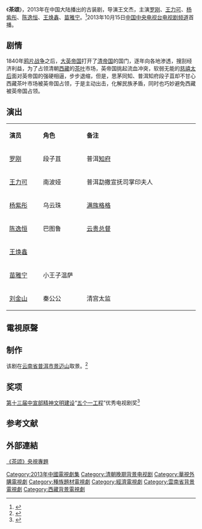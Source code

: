 {{电视节目信息框
| 名称     = 茶颂
| 别名     = 
| 英文名称 = <!-- ''{{lang|en| }}''  -->
| 图片     = Chasong poster.jpg
| 图说     = 海报
| 分类     = 古装剧
| 原创者   = 
| 导演     = 王文杰
| 监制     = 张子扬
| 出品人   = 罗明
| 编剧     = 景宜
| 制作人   = 周亚平
| 摄影     = 
| 演出     = [[罗刚|罗刚]]<br>[[王力可|王力可]]<br>[[杨紫彤|杨紫彤]]<br>[[陈逸恒|陈逸恒]]<br>[[王焕鑫|王焕鑫]]<br>[[苗雅宁|苗雅宁]]
| 配音     =
| 旁白     = 
| 主题曲   = 
| 片尾曲   = 《茶树的恩情》黄琬婷 
| 插曲     = 《风花雪月歌》黄琬婷
| 地区     = {{CHNML}}
| 语言     = 普通话
| 集数     = 32集
| 每集长   = 45分钟
| 制作公司 = 
| 首播地区 = 
| 电视网   = [[中国中央电视台电视剧频道|中国中央电视台电视剧频道]]
| 开始     = 2013年10月15日
| 结束     = 10月23日
| 先于     = 
| 后于     = 
| 相关剧集 = 
| 官方网站 = 
}}
《'''茶颂'''》，2013年在中国大陆播出的古装剧，导演王文杰，主演[[罗刚|罗刚]]、[[王力可|王力可]]、[[杨紫彤|杨紫彤]]、[[陈逸恒|陈逸恒]]、[[王焕鑫|王焕鑫]]、[[苗雅宁|苗雅宁]]。<ref>{{cite web|url=http://ent.sina.com.cn/v/m/2013-10-15/10354024171.shtml|title=《茶颂》央八开播 三味归一再现茶政风云|accessdate=2014-09-29|date=2013-10-15|work=新浪|archive-date=2017-08-02|archive-url=https://web.archive.org/web/20170802165228/http://ent.sina.com.cn/v/m/2013-10-15/10354024171.shtml|dead-url=no}}</ref>2013年10月15日[[中国中央电视台电视剧频道|中国中央电视台电视剧频道]]首播。

==剧情==
1840年[[鸦片战争|鸦片战争]]之后，[[大英帝国|大英帝国]]打开了[[清朝|清帝国]]的国门，逐年向各地渗透，搜刮经济利益，为了占领清朝[[西藏|西藏]]的[[茶|茶叶]]市场，英帝国挑起流血冲突，软弱无能的[[慈禧太后|慈禧太后]]面对英帝国的强硬相逼，步步退缩，但是，思茅同知、普洱知府段子苴却不甘心西藏茶叶市场被英帝国占领，于是主动出击，化解民族矛盾，同时也巧妙避免西藏被英帝国占领。

== 演出 ==
{|class="wikitable" width="30%"
|- style="background:cornflowerblue; color:white" align=center
|style="width:5%"|'''演员'''||style="width:7%"|'''角色'''||style="width:18%"|'''备注'''
|-
| [[罗刚|罗刚]] || 段子苴 ||普洱[[知府|知府]]
|-
| [[王力可|王力可]] || 南波娅 || 普洱勐撒宣抚司掌印夫人
|- 
| [[杨紫彤|杨紫彤]] || 乌云珠 || [[格格|满族格格]]
|- 
| [[陈逸恒|陈逸恒]] || 巴图鲁 || [[云贵总督|云贵总督]]
|-
| [[王焕鑫|王焕鑫]] ||  ||   
|-
| [[苗雅宁|苗雅宁]] || 小王子温萨 || 
|-
| [[刘金山|刘金山]] || 秦公公 || 清宫太监
|}

==電視原聲==
{{Tracklist
| total_length = 

| extra_column = 演唱者
| title1 =《茶树的恩情》
| note1 =片尾曲
| music1 = 张千一
| lyrics1 =景宜
| arranger1 =
| producer1 = 
| extra1   =黄琬婷

| title2 = 《风花雪月歌》
| note2 = 插曲
| music2 =张千一
| lyrics2 =景宜
| arranger2 =
| producer2 = 
| extra2   =黄琬婷
}}

==制作==
该剧在[[云南省|云南省]][[普洱市|普洱市]][[景迈山|景迈山]]取景。<ref>{{cite news |author1=杨春萍 |author2=岳盛 |title=大型民族题材电视剧《茶颂》在云南普洱开拍 |url=http://www.chinawriter.com.cn/2012/2012-04-13/124192.html |accessdate=2021-01-30 |work=中国作家网 |date=2012-04-13}}</ref>

==奖项==
[[中共中央宣传部|第十三届中宣部精神文明建设]]“[[五个一工程|五个一工程]]”优秀电视剧奖<ref>{{cite web |url= http://www.dzwww.com/yule/yulezhuanti/mtcbg/201409/t20140923_9786696.htm|title= 《茶颂》获“五个一工程奖” 刘金山演技获赞|date=2014-09-20|accessdate=2014-09-29 |work=大众网}}</ref>

==参考文献==
{{reflist}}
==外部連結==
[https://web.archive.org/web/20131029200551/http://dianshiju.cntv.cn/special/cs/   《茶颂》央視專題]
{{2013年中國大陸古裝/民初電視劇}}
{{央视八套电视剧}}
{{DEFAULTSORT:Cha茶}}
[[Category:2013年中國電視劇集|Category:2013年中國電視劇集]]
[[Category:清朝晚期背景电视剧|Category:清朝晚期背景电视剧]]
[[Category:華視外購電視劇|Category:華視外購電視劇]]
[[Category:種族題材電視劇|Category:種族題材電視劇]]
[[Category:經濟電視劇|Category:經濟電視劇]]
[[Category:雲南省背景電視劇|Category:雲南省背景電視劇]]
[[Category:西藏背景電視劇|Category:西藏背景電視劇]]